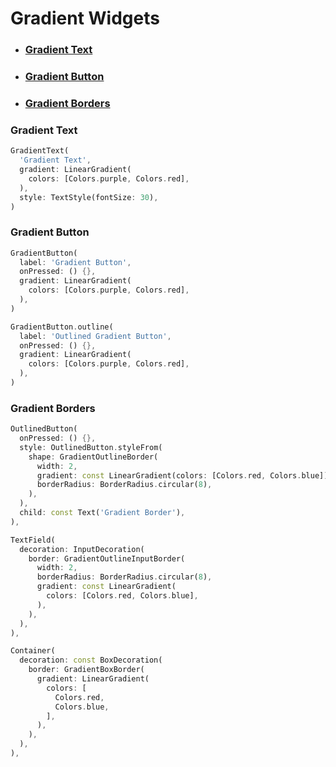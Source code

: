 # Gradient Widgets

- ### [Gradient Text](/widgets/gradient-widgets#gradient-text)
- ### [Gradient Button](/widgets/gradient-widgets#gradient-button)
- ### [Gradient Borders](/widgets/gradient-widgets#gradient-borders)

### Gradient Text

```dart title="Gradient Text"
GradientText(
  'Gradient Text',
  gradient: LinearGradient(
    colors: [Colors.purple, Colors.red],
  ),
  style: TextStyle(fontSize: 30),
)
```

### Gradient Button

```dart title="Gradient Button"
GradientButton(
  label: 'Gradient Button',
  onPressed: () {},
  gradient: LinearGradient(
    colors: [Colors.purple, Colors.red],
  ),
)
```

```dart title="Outlined Gradient Button"
GradientButton.outline(
  label: 'Outlined Gradient Button',
  onPressed: () {},
  gradient: LinearGradient(
    colors: [Colors.purple, Colors.red],
  ),
)
```

### Gradient Borders

```dart title="GradientOutlinedBorder"
OutlinedButton(
  onPressed: () {},
  style: OutlinedButton.styleFrom(
    shape: GradientOutlineBorder(
      width: 2,
      gradient: const LinearGradient(colors: [Colors.red, Colors.blue]),
      borderRadius: BorderRadius.circular(8),
    ),
  ),
  child: const Text('Gradient Border'),
),
```

```dart title="GradientInputBorder"
TextField(
  decoration: InputDecoration(
    border: GradientOutlineInputBorder(
      width: 2,
      borderRadius: BorderRadius.circular(8),
      gradient: const LinearGradient(
        colors: [Colors.red, Colors.blue],
      ),
    ),
  ),
),
```

```dart title="GradientBoxBorder"
Container(
  decoration: const BoxDecoration(
    border: GradientBoxBorder(
      gradient: LinearGradient(
        colors: [
          Colors.red,
          Colors.blue,
        ],
      ),
    ),
  ),
),
```